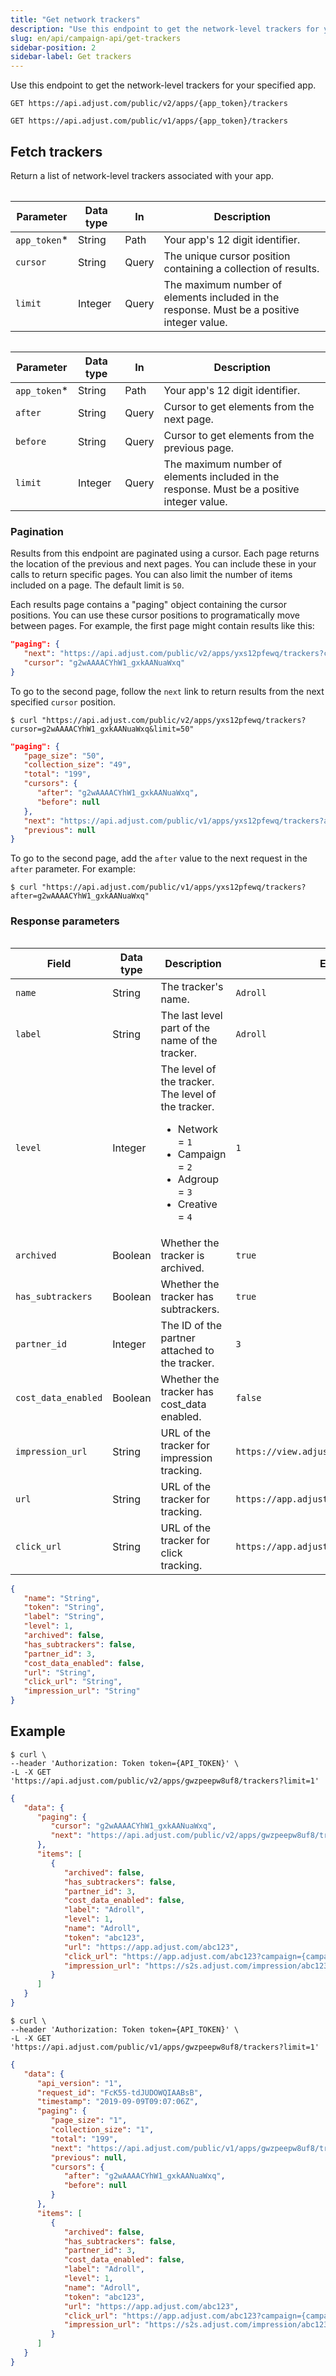 ```yaml
---
title: "Get network trackers"
description: "Use this endpoint to get the network-level trackers for your specified app."
slug: en/api/campaign-api/get-trackers
sidebar-position: 2
sidebar-label: Get trackers
---
```


Use this endpoint to get the network-level trackers for your specified app.

<Version version="v2">

```http title="Endpoint" "v2/apps/{app_token}/trackers"
GET https://api.adjust.com/public/v2/apps/{app_token}/trackers
```

</Version>

<Version version="v1">

```http title="Endpoint" "v1/apps/{app_token}/trackers"
GET https://api.adjust.com/public/v1/apps/{app_token}/trackers
```

</Version>

## Fetch trackers

Return a list of network-level trackers associated with your app.

<Version version="v2">

<Table>

| Parameter     | Data type | In    | Description                                                                                |
| ------------- | --------- | ----- | ------------------------------------------------------------------------------------------ |
| `app_token`\* | String    | Path  | Your app's 12 digit identifier.                                                            |
| `cursor`      | String    | Query | The unique cursor position containing a collection of results.                             |
| `limit`       | Integer   | Query | The maximum number of elements included in the response. Must be a positive integer value. |

</Table>

</Version>

<Version version="v1">

<Table>

| Parameter     | Data type | In    | Description                                                                                |
| ------------- | --------- | ----- | ------------------------------------------------------------------------------------------ |
| `app_token`\* | String    | Path  | Your app's 12 digit identifier.                                                            |
| `after`       | String    | Query | Cursor to get elements from the next page.                                                 |
| `before`      | String    | Query | Cursor to get elements from the previous page.                                             |
| `limit`       | Integer   | Query | The maximum number of elements included in the response. Must be a positive integer value. |

</Table>

</Version>

### Pagination

Results from this endpoint are paginated using a cursor. Each page returns the location of the previous and next pages. You can include these in your calls to return specific pages. You can also limit the number of items included on a page. The default limit is `50`.

Each results page contains a "paging" object containing the cursor positions. You can use these cursor positions to programatically move between pages. For example, the first page might contain results like this:

<Version version="v2">

```json title="Pagination example"
"paging": {
   "next": "https://api.adjust.com/public/v2/apps/yxs12pfewq/trackers?cursor=g2wAAAACYhW1_gxkAANuaWxq&limit=50",
   "cursor": "g2wAAAACYhW1_gxkAANuaWxq"
}
```

To go to the second page, follow the `next` link to return results from the next specified `cursor` position.

```console title="cURL" "cursor=g2wAAAACYhW1_gxkAANuaWxq"
$ curl "https://api.adjust.com/public/v2/apps/yxs12pfewq/trackers?cursor=g2wAAAACYhW1_gxkAANuaWxq&limit=50"
```

</Version>

<Version version="v1">

```json title="Pagination example"
"paging": {
   "page_size": "50",
   "collection_size": "49",
   "total": "199",
   "cursors": {
      "after": "g2wAAAACYhW1_gxkAANuaWxq",
      "before": null
   },
   "next": "https://api.adjust.com/public/v1/apps/yxs12pfewq/trackers?after=g2wAAAACYhW1_gxkAANuaWxq&limit=50",
   "previous": null
}
```

To go to the second page, add the `after` value to the next request in the `after` parameter. For example:

```console title="cURL" "after=g2wAAAACYhW1_gxkAANuaWxq"
$ curl "https://api.adjust.com/public/v1/apps/yxs12pfewq/trackers?after=g2wAAAACYhW1_gxkAANuaWxq"
```

</Version>

### Response parameters

<Table search>

| Field               | Data type | Description                                                                                                                                                 | Example                                     |
| ------------------- | --------- | ----------------------------------------------------------------------------------------------------------------------------------------------------------- | ------------------------------------------- |
| `name`              | String    | The tracker's name.                                                                                                                                         | `Adroll`                                    |
| `label`             | String    | The last level part of the name of the tracker.                                                                                                             | `Adroll`                                    |
| `level`             | Integer   | The level of the tracker. The level of the tracker.<br/><ul><li>Network = `1`</li><li>Campaign = `2`</li><li>Adgroup = `3`</li><li>Creative = `4`</li></ul> | `1`                                         |
| `archived`          | Boolean   | Whether the tracker is archived.                                                                                                                            | `true`                                      |
| `has_subtrackers`   | Boolean   | Whether the tracker has subtrackers.                                                                                                                        | `true`                                      |
| `partner_id`        | Integer   | The ID of the partner attached to the tracker.                                                                                                              | `3`                                         |
| `cost_data_enabled` | Boolean   | Whether the tracker has cost_data enabled.                                                                                                                  | `false`                                     |
| `impression_url`    | String    | URL of the tracker for impression tracking.                                                                                                                 | `https://view.adjust.com/impression/abc123` |
| `url`               | String    | URL of the tracker for tracking.                                                                                                                            | `https://app.adjust.com/abc123`             |
| `click_url`         | String    | URL of the tracker for click tracking.                                                                                                                      | `https://app.adjust.com/abc123`             |

</Table>

```json title="Success response"
{
   "name": "String",
   "token": "String",
   "label": "String",
   "level": 1,
   "archived": false,
   "has_subtrackers": false,
   "partner_id": 3,
   "cost_data_enabled": false,
   "url": "String",
   "click_url": "String",
   "impression_url": "String"
}
```

## Example

<Version version="v2">

```console title="cURL" "gwzpeepw8uf8"
$ curl \
--header 'Authorization: Token token={API_TOKEN}' \
-L -X GET 'https://api.adjust.com/public/v2/apps/gwzpeepw8uf8/trackers?limit=1'
```

```json title="Success response"
{
   "data": {
      "paging": {
         "cursor": "g2wAAAACYhW1_gxkAANuaWxq",
         "next": "https://api.adjust.com/public/v2/apps/gwzpeepw8uf8/trackers?after=g2wAAAACYhW1_gxkAANuaWxq&limit=1"
      },
      "items": [
         {
            "archived": false,
            "has_subtrackers": false,
            "partner_id": 3,
            "cost_data_enabled": false,
            "label": "Adroll",
            "level": 1,
            "name": "Adroll",
            "token": "abc123",
            "url": "https://app.adjust.com/abc123",
            "click_url": "https://app.adjust.com/abc123?campaign={campaign_name}&idfa={idfa}&deeplink=http%3A%2F%2Fa.b%2Fc%3Fd%3D1%26e%3D%%MACROS%%",
            "impression_url": "https://s2s.adjust.com/impression/abc123?campaign={campaign_name}&idfa={idfa}&s2s=1"
         }
      ]
   }
}
```

</Version>

<Version version="v1">

```console title="cURL" "gwzpeepw8uf8"
$ curl \
--header 'Authorization: Token token={API_TOKEN}' \
-L -X GET 'https://api.adjust.com/public/v1/apps/gwzpeepw8uf8/trackers?limit=1'
```

```json title="Success response"
{
   "data": {
      "api_version": "1",
      "request_id": "FcK55-tdJUDOWQIAABsB",
      "timestamp": "2019-09-09T09:07:06Z",
      "paging": {
         "page_size": "1",
         "collection_size": "1",
         "total": "199",
         "next": "https://api.adjust.com/public/v1/apps/gwzpeepw8uf8/trackers?after=g2wAAAACYhW1_gxkAANuaWxq&limit=1",
         "previous": null,
         "cursors": {
            "after": "g2wAAAACYhW1_gxkAANuaWxq",
            "before": null
         }
      },
      "items": [
         {
            "archived": false,
            "has_subtrackers": false,
            "partner_id": 3,
            "cost_data_enabled": false,
            "label": "Adroll",
            "level": 1,
            "name": "Adroll",
            "token": "abc123",
            "url": "https://app.adjust.com/abc123",
            "click_url": "https://app.adjust.com/abc123?campaign={campaign_name}&idfa={idfa}&deeplink=http%3A%2F%2Fa.b%2Fc%3Fd%3D1%26e%3D%%MACROS%%",
            "impression_url": "https://s2s.adjust.com/impression/abc123?campaign={campaign_name}&idfa={idfa}&s2s=1"
         }
      ]
   }
}
```

</Version>
